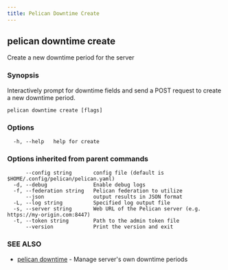 ```yaml
---
title: Pelican Downtime Create
---
```


## pelican downtime create

Create a new downtime period for the server

### Synopsis

Interactively prompt for downtime fields and send a POST request to create a new downtime period.

```
pelican downtime create [flags]
```

### Options

```
  -h, --help   help for create
```

### Options inherited from parent commands

```
      --config string       config file (default is $HOME/.config/pelican/pelican.yaml)
  -d, --debug               Enable debug logs
  -f, --federation string   Pelican federation to utilize
      --json                output results in JSON format
  -L, --log string          Specified log output file
  -s, --server string       Web URL of the Pelican server (e.g. https://my-origin.com:8447)
  -t, --token string        Path to the admin token file
      --version             Print the version and exit
```

### SEE ALSO

* [pelican downtime](/commands-reference/pelican/downtime/)	 - Manage server's own downtime periods

